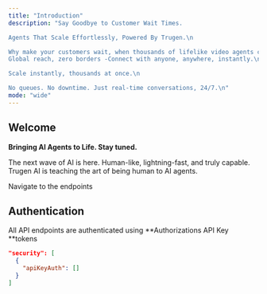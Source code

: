 ```yaml
---
title: "Introduction"
description: "Say Goodbye to Customer Wait Times.

Agents That Scale Effortlessly, Powered By Trugen.\n

Why make your customers wait, when thousands of lifelike video agents can engage them instantly? Deploy Agents that talk, listen, and act-no barriers of geography, language, or time zones. Always on. Always ready. Always human-like.\n
Global reach, zero borders -Connect with anyone, anywhere, instantly.\n

Scale instantly, thousands at once.\n

No queues. No downtime. Just real-time conversations, 24/7.\n"
mode: "wide"
---
```


## Welcome

**Bringing AI Agents to Life. Stay tuned.**

The next wave of AI is here. Human-like, lightning-fast, and truly capable. Trugen AI is teaching the art of being human to AI agents.

<Card title="MCP Endpoints" icon="leaf" href="https://truviz.mintlify.app/api-reference/endpoint/getbyid">
  Navigate to the endpoints
</Card>

## Authentication

All API endpoints are authenticated using \*\*Authorizations API Key \*\*tokens

```json
"security": [
  {
    "apiKeyAuth": []
  }
]
```
